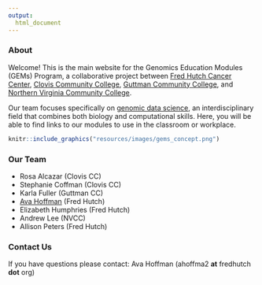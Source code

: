 ```yaml
---
output:
  html_document
---
```


### **About**  

Welcome! This is the main website for the Genomics Education Modules (GEMs) Program, a collaborative project between [Fred Hutch Cancer Center](https://www.fredhutch.org/en.html), [Clovis Community College](https://www.cloviscollege.edu/), [Guttman Community College](https://guttman.cuny.edu/), and [Northern Virginia Community College](https://www.nvcc.edu/).

Our team focuses specifically on [genomic data science](https://www.genome.gov/about-genomics/fact-sheets/Genomic-Data-Science), an interdisciplinary field that combines both biology and computational skills. Here, you will be able to find links to our modules to use in the classroom or workplace.

```r
knitr::include_graphics("resources/images/gems_concept.png")
```



### **Our Team**

* Rosa Alcazar (Clovis CC)
* Stephanie Coffman (Clovis CC)
* Karla Fuller (Guttman CC)
* [Ava Hoffman](https://avahoffman.com) (Fred Hutch)
* Elizabeth Humphries (Fred Hutch)
* Andrew Lee (NVCC)
* Allison Peters (Fred Hutch)


### **Contact Us**

If you have questions please contact: Ava Hoffman (ahoffma2 **at** fredhutch **dot** org)
